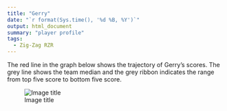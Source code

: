 ```yaml
---
title: "Gerry"
date: "`r format(Sys.time(), '%d %B, %Y')`"
output: html_document
summary: "player profile"
tags:
  - Zig-Zag RZR
---
```


The red line in the graph below shows the trajectory of Gerry's scores. The grey line shows the team median and the grey ribbon indicates the range from top five score to bottom five score.

![Image title](Gerry.jpg)
